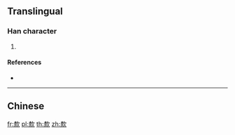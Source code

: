==Translingual==

===Han character===
{{Han char|rn=76|rad=欠|as=09|sn=13|four=|canj=DFNO|ids=⿰柰欠}}

# {{defn|Han|sort=欠09}}

====References====
* {{Han ref|kx=0569.170|dkj=16125|dj=0958.020|hdz=32144.120|uh=6B40|ud=27456}}

----

==Chinese==
{{zh-see|款}}

[[fr:歀]]
[[pl:歀]]
[[th:歀]]
[[zh:歀]]